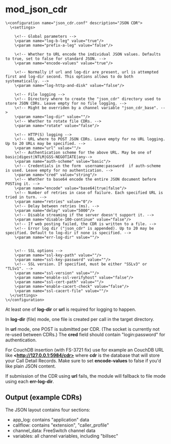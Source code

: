 # mod_json_cdr 

 

    \<configuration name="json_cdr.conf" description="JSON CDR">
      \<settings>

        \<!-- Global parameters -->
        \<param name="log-b-leg" value="true"/>
        \<param name="prefix-a-leg" value="false"/>

        \<!-- Whether to URL encode the individual JSON values. Defaults to true, set to false for standard JSON. -->
        \<param name="encode-values" value="true"/>

        \<!-- Normally if url and log-dir are present, url is attempted first and log-dir second. This options allows to do both systematically. -->
        \<param name="log-http-and-disk" value="false"/>

        \<!-- File logging -->
        \<!-- Directory where to create the "json_cdr" directory used to store JSON CDRs. Leave empty for no file logging. -->
        \<!-- Might be overriden by a channel variable "json_cdr_base". -->
        \<param name="log-dir" value=""/>
        \<!-- Whether to rotate file CDRs. -->
        \<param name="rotate" value="false"/>

        \<!-- HTTP(S) logging -->
        \<!-- URL where to POST JSON CDRs. Leave empty for no URL logging. Up to 20 URLs may be specified. -->
        \<param name="url" value=""/>
        \<!-- Authentication scheme for the above URL. May be one of basic|digest|NTLM|GSS-NEGOTIATE|any-->
        \<param name="auth-scheme" value="basic"/>
        \<!-- Credentials in the form  username:password  if auth-scheme is used. Leave empty for no authentication. -->
        \<param name="cred" value="string"/>
        \<!-- Whether to base64 encode the entire JSON document before POSTing it. -->
        \<param name="encode" value="base64|true|false"/>
        \<!-- Number of retries in case of failure. Each specified URL is tried in turn. -->
        \<param name="retries" value="0"/>
        \<!-- Delay between retries (ms). -->
        \<param name="delay" value="5000"/>
        \<!-- Disable streaming if the server doesn't support it. -->
        \<param name="disable-100-continue" value="false"/>
        \<!-- If web posting failed, the CDR is written to a file. -->
        \<!-- Error log dir ("json_cdr" is appended). Up to 20 may be specified. Default to log-dir if none is specified. -->
        \<param name="err-log-dir" value=""/>


        \<!-- SSL options -->
        \<param name="ssl-key-path" value=""/>
        \<param name="ssl-key-password" value=""/>
        \<!-- SSL version. If specified, must be either "SSLv3" or "TLSv1". -->
        \<param name="ssl-version" value=""/>
        \<param name="enable-ssl-verifyhost" value="false"/>
        \<param name="ssl-cert-path" value=""/>
        \<param name="enable-cacert-check" value="false"/>
        \<param name="ssl-cacert-file" value=""/>
      \</settings>
    \</configuration>

At least one of **log-dir** or **url** is required for logging to happen.

In **log-dir** (file) mode, one file is created per call in the target directory.

In **url** mode, one POST is submitted per CDR. (The socket is currently not re-used between CDRs.) The **cred** field should contain "login:password" for authentication.

For CouchDB insertion (with FS-3721 fix) use for example an CouchDB URL like **\<http://127.0.0.1:5984/cdr>** where **cdr** is the database that will store your Call Detail Records. Make sure to set **encode-values** to false if you'd like plain JSON content.

If submission of the CDR using **url** fails, the module will fallback to file mode using each **err-log-dir**.

##  Output (example CDRs) 

The JSON layout contains four sections:

* app\_log: contains "application" data
* callflow: contains "extension", "caller\_profile"
* channel\_data: FreeSwitch channel data
* variables: all channel variables, including "billsec"


